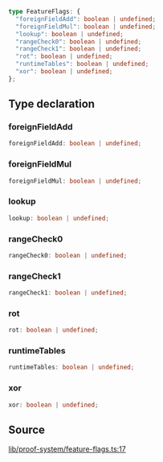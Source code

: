 ```ts
type FeatureFlags: {
  "foreignFieldAdd": boolean | undefined;
  "foreignFieldMul": boolean | undefined;
  "lookup": boolean | undefined;
  "rangeCheck0": boolean | undefined;
  "rangeCheck1": boolean | undefined;
  "rot": boolean | undefined;
  "runtimeTables": boolean | undefined;
  "xor": boolean | undefined;
};
```

## Type declaration

### foreignFieldAdd

```ts
foreignFieldAdd: boolean | undefined;
```

### foreignFieldMul

```ts
foreignFieldMul: boolean | undefined;
```

### lookup

```ts
lookup: boolean | undefined;
```

### rangeCheck0

```ts
rangeCheck0: boolean | undefined;
```

### rangeCheck1

```ts
rangeCheck1: boolean | undefined;
```

### rot

```ts
rot: boolean | undefined;
```

### runtimeTables

```ts
runtimeTables: boolean | undefined;
```

### xor

```ts
xor: boolean | undefined;
```

## Source

[lib/proof-system/feature-flags.ts:17](https://github.com/o1-labs/o1js/blob/6ebbc23710f6de023fea6d83dc93c5a914c571f2/src/lib/proof-system/feature-flags.ts#L17)
